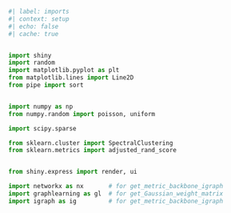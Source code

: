 ```python
#| label: imports
#| context: setup
#| echo: false
#| cache: true


import shiny
import random
import matplotlib.pyplot as plt
from matplotlib.lines import Line2D
from pipe import sort


import numpy as np
from numpy.random import poisson, uniform

import scipy.sparse

from sklearn.cluster import SpectralClustering
from sklearn.metrics import adjusted_rand_score


from shiny.express import render, ui

import networkx as nx       # for get_metric_backbone_igraph
import graphlearning as gl  # for get_Gaussian_weight_matrix
import igraph as ig         # for get_metric_backbone_igraph

```